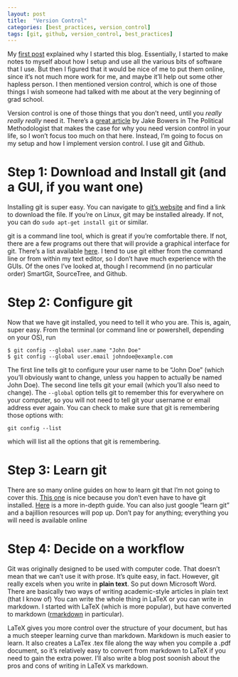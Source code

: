 ```yaml
---
layout: post
title:  "Version Control"
categories: [best_practices, version_control]
tags: [git, github, version_control, best_practices]
---
```


My [first post](2015/09/why-blog.html) explained why I started this blog.
Essentially, I started to make notes to myself about how I setup and use all the various bits of software that I use.
But then I figured that it would be nice of me to put them online, since it's not much more work for me, and maybe it'll help out some other hapless person. 
I then mentioned version control, which is one of those things I wish someone had talked with me about at the very beginning of grad school. 

Version control is one of those things that you don't need, until you *really really really* need it. 
There's a [great article](http://polmeth.wustl.edu/methodologist/tpm_v18_n2.pdf) by Jake Bowers in The Political Methodologist that makes the case for why you need version control in your life, so I won't focus too much on that here. 
Instead, I'm going to focus on my setup and how I implement version control.
I use git and Github.

# Step 1: Download and Install git (and a GUI, if you want one)
Installing git is super easy. 
You can navigate to [git's website](https://git-scm.com/) and find a link to download the file. 
If you're on Linux, git may be installed already.
If not, you can do `sudo apt-get install git` or similar. 

git is a command line tool, which is great if you're comfortable there. 
If not, there are a few programs out there that will provide a graphical interface for git. 
There's a list available [here](http://git-scm.com/downloads/guis).
I tend to use git either from the command line or from within my text editor, so I don't have much experience with the GUIs. 
Of the ones I've looked at, though I recommend (in no particular order) SmartGit, SourceTree, and Github. 

# Step 2: Configure git
Now that we have git installed, you need to tell it who you are. 
This is, again, super easy. 
From the terminal (or command line or powershell, depending on your OS), run

```
$ git config --global user.name "John Doe"
$ git config --global user.email johndoe@example.com
```

The first line tells git to configure your user name to be "John Doe" (which you'll obviously want to change, unless you happen to actually be named John Doe).
The second line tells git your email (which you'll also need to change).
The `--global` option tells git to remember this for everywhere on your computer, so you will not need to tell git your username or email address ever again.
You can check to make sure that git is remembering those options with:

```
git config --list 
```

which will list all the options that git is remembering. 

# Step 3: Learn git
There are so many online guides on how to learn git that I'm not going to cover this. 
[This one](https://try.github.io/levels/1/challenges/1) is nice because you don't even have to have git installed. 
[Here](https://www.atlassian.com/git/) is a more in-depth guide.
You can also just google "learn git" and a bajillion resources will pop up. 
Don't pay for anything; everything you will need is available online

# Step 4: Decide on a workflow
Git was originally designed to be used with computer code.
That doesn't mean that we can't use it with prose. 
It's quite easy, in fact. 
However, git really excels when you write in **plain text**. 
So put down Microsoft Word. 
There are basically two ways of writing academic-style articles in plain text (that I know of)
You can write the whole thing in LaTeX or you can write in markdown. 
I started with LaTeX (which is more popular), but have converted to markdown ([rmarkdown](http://rmarkdown.rstudio.com/) in particular). 

LaTeX gives you more control over the structure of your document, but has a much steeper learning curve than markdown. 
Markdown is much easier to learn.
It also creates a LaTex .tex file along the way when you compile a .pdf document, so it's relatively easy to convert from markdown to LaTeX if you need to gain the extra power. 
I'll also write a blog post soonish about the pros and cons of writing in LaTeX vs markdown. 

